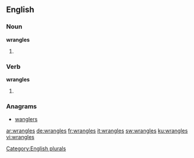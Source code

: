 
==English==

===Noun===
'''wrangles'''

# {{plural of |[[wrangle]]}}

===Verb===
'''wrangles'''

# {{third-person singular of|wrangle}}

===Anagrams===
* [[wanglers#English|wanglers]]

[[Category:English plurals]]

[[ar:wrangles]]
[[de:wrangles]]
[[fr:wrangles]]
[[it:wrangles]]
[[sw:wrangles]]
[[ku:wrangles]]
[[vi:wrangles]]